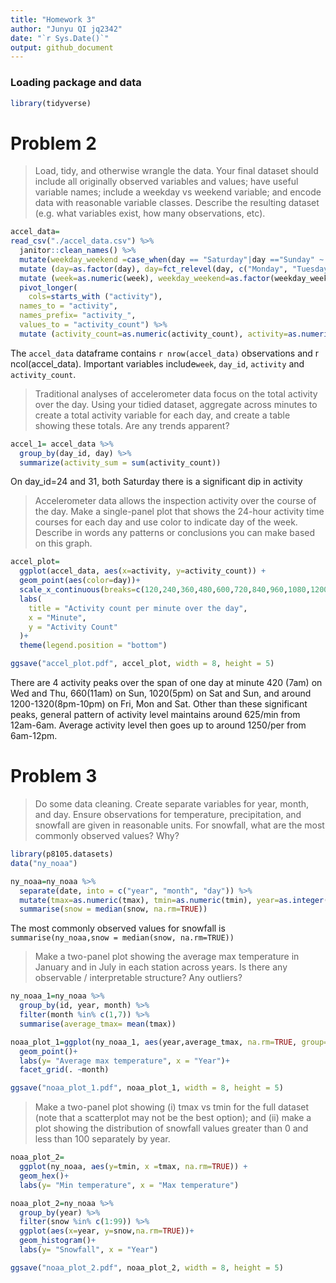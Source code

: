 ```yaml
---
title: "Homework 3"
author: "Junyu QI jq2342"
date: "`r Sys.Date()`"
output: github_document
---
```



### Loading package and data
```r
library(tidyverse)
```


# Problem 2

>Load, tidy, and otherwise wrangle the data. Your final dataset should include all originally observed variables and values; have useful variable names; include a weekday vs weekend variable; and encode data with reasonable variable classes. Describe the resulting dataset (e.g. what variables exist, how many observations, etc).

```r
accel_data=
read_csv("./accel_data.csv") %>%
  janitor::clean_names() %>%
  mutate(weekday_weekend =case_when(day == "Saturday"|day =="Sunday" ~ "weekend", TRUE ~"weekday" )) %>%
  mutate (day=as.factor(day), day=fct_relevel(day, c("Monday", "Tuesday", "Wednesday", "Thursday", "Friday", "Saturday", "Sunday"))) %>%
  mutate (week=as.numeric(week), weekday_weekend=as.factor(weekday_weekend)) %>%
  pivot_longer(
    cols=starts_with ("activity"), 
  names_to = "activity",
  names_prefix= "activity_", 
  values_to = "activity_count") %>%
  mutate (activity_count=as.numeric(activity_count), activity=as.numeric(activity))
```

The `accel_data` dataframe contains `r nrow(accel_data)` observations and r ncol(accel_data). Important variables include`week`, `day_id`, `activity` and `activity_count`.


>Traditional analyses of accelerometer data focus on the total activity over the day. Using your tidied dataset, aggregate across minutes to create a total activity variable for each day, and create a table showing these totals. Are any trends apparent?

```r
accel_1= accel_data %>%
  group_by(day_id, day) %>% 
  summarize(activity_sum = sum(activity_count)) 
```

On day_id=24 and 31, both Saturday there is a significant dip in activity

>Accelerometer data allows the inspection activity over the course of the day. Make a single-panel plot that shows the 24-hour activity time courses for each day and use color to indicate day of the week. Describe in words any patterns or conclusions you can make based on this graph.

```r
accel_plot=
  ggplot(accel_data, aes(x=activity, y=activity_count)) +
  geom_point(aes(color=day))+
  scale_x_continuous(breaks=c(120,240,360,480,600,720,840,960,1080,1200,1320,1440))+
  labs(
    title = "Activity count per minute over the day",
    x = "Minute",
    y = "Activity Count"
  )+
  theme(legend.position = "bottom")

ggsave("accel_plot.pdf", accel_plot, width = 8, height = 5)
```

There are 4 activity peaks over the span of one day at minute 420 (7am) on Wed and Thu, 660(11am) on Sun, 1020(5pm) on Sat and Sun, and around 1200-1320(8pm-10pm) on Fri, Mon and Sat. Other than these significant peaks, general pattern of activity level maintains  around 625/min from 12am-6am. Average activity level then goes up to around 1250/per from 6am-12pm.


# Problem 3

>Do some data cleaning. Create separate variables for year, month, and day. Ensure observations for temperature, precipitation, and snowfall are given in reasonable units. For snowfall, what are the most commonly observed values? Why?

```r
library(p8105.datasets)
data("ny_noaa")

ny_noaa=ny_noaa %>%
  separate(date, into = c("year", "month", "day")) %>%
  mutate(tmax=as.numeric(tmax), tmin=as.numeric(tmin), year=as.integer(year), month=as.integer(month), day=as.integer(day))  %>%
  summarise(snow = median(snow, na.rm=TRUE))
```
The most commonly observed values for snowfall is `summarise(ny_noaa,snow = median(snow, na.rm=TRUE))`

>Make a two-panel plot showing the average max temperature in January and in July in each station across years. Is there any observable / interpretable structure? Any outliers?

```r
ny_noaa_1=ny_noaa %>%
  group_by(id, year, month) %>%
  filter(month %in% c(1,7)) %>%
  summarise(average_tmax= mean(tmax))

noaa_plot_1=ggplot(ny_noaa_1, aes(year,average_tmax, na.rm=TRUE, group=id)) +
  geom_point()+
  labs(y= "Average max temperature", x = "Year")+
  facet_grid(. ~month)

ggsave("noaa_plot_1.pdf", noaa_plot_1, width = 8, height = 5)
```

>Make a two-panel plot showing (i) tmax vs tmin for the full dataset (note that a scatterplot may not be the best option); and (ii) make a plot showing the distribution of snowfall values greater than 0 and less than 100 separately by year.

```r
noaa_plot_2=
  ggplot(ny_noaa, aes(y=tmin, x =tmax, na.rm=TRUE)) +
  geom_hex()+
  labs(y= "Min temperature", x = "Max temperature")

noaa_plot_2=ny_noaa %>%
  group_by(year) %>%
  filter(snow %in% c(1:99)) %>%
  ggplot(aes(x=year, y=snow,na.rm=TRUE))+
  geom_histogram()+
  labs(y= "Snowfall", x = "Year")

ggsave("noaa_plot_2.pdf", noaa_plot_2, width = 8, height = 5)
```

